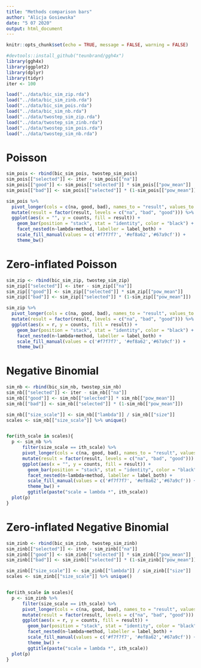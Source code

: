 ```yaml
---
title: "Methods comparison bars"
author: "Alicja Gosiewska"
date: "5 07 2020"
output: html_document
---
```


```r
knitr::opts_chunk$set(echo = TRUE, message = FALSE, warning = FALSE)
```

```r
#devtools::install_github("teunbrand/ggh4x")
library(ggh4x)
library(ggplot2)
library(dplyr)
library(tidyr)
iter <- 100
```


```r
load("../data/bic_sim_zip.rda")
load("../data/bic_sim_zinb.rda")
load("../data/bic_sim_pois.rda")
load("../data/bic_sim_nb.rda")
load("../data/twostep_sim_zip.rda")
load("../data/twostep_sim_zinb.rda")
load("../data/twostep_sim_pois.rda")
load("../data/twostep_sim_nb.rda")
```

# Poisson

```r
sim_pois <- rbind(bic_sim_pois, twostep_sim_pois)
sim_pois[["selected"]] <- iter - sim_pois[["na"]]
sim_pois[["good"]] <- sim_pois[["selected"]] * sim_pois[["pow_mean"]]
sim_pois[["bad"]] <- sim_pois[["selected"]] * (1-sim_pois[["pow_mean"]])

sim_pois %>%
  pivot_longer(cols = c(na, good, bad), names_to = "result", values_to = "counts") %>%
  mutate(result = factor(result, levels = c("na", "bad", "good"))) %>%
  ggplot(aes(x = "", y = counts, fill = result)) +
    geom_bar(position = "stack", stat = "identity", color = "black") +
    facet_nested(n~lambda+method, labeller = label_both) +
    scale_fill_manual(values = c('#f7f7f7', '#ef8a62','#67a9cf')) +
    theme_bw() 

```


# Zero-inflated Poisson

```r
sim_zip <- rbind(bic_sim_zip, twostep_sim_zip)
sim_zip[["selected"]] <- iter - sim_zip[["na"]]
sim_zip[["good"]] <- sim_zip[["selected"]] * sim_zip[["pow_mean"]]
sim_zip[["bad"]] <- sim_zip[["selected"]] * (1-sim_zip[["pow_mean"]])

sim_zip %>%
  pivot_longer(cols = c(na, good, bad), names_to = "result", values_to = "counts") %>%
  mutate(result = factor(result, levels = c("na", "bad", "good"))) %>%
  ggplot(aes(x = r, y = counts, fill = result)) +
    geom_bar(position = "stack", stat = "identity", color = "black") +
    facet_nested(n~lambda+method, labeller = label_both) +
    scale_fill_manual(values = c('#f7f7f7', '#ef8a62','#67a9cf')) +
    theme_bw() 

```


# Negative Binomial

```r
sim_nb <- rbind(bic_sim_nb, twostep_sim_nb)
sim_nb[["selected"]] <- iter - sim_nb[["na"]]
sim_nb[["good"]] <- sim_nb[["selected"]] * sim_nb[["pow_mean"]]
sim_nb[["bad"]] <- sim_nb[["selected"]] * (1-sim_nb[["pow_mean"]])

sim_nb[["size_scale"]] <- sim_nb[["lambda"]] / sim_nb[["size"]]
scales <- sim_nb[["size_scale"]] %>% unique()


for(ith_scale in scales){
  p <- sim_nb %>%
      filter(size_scale == ith_scale) %>%
      pivot_longer(cols = c(na, good, bad), names_to = "result", values_to = "counts") %>%
      mutate(result = factor(result, levels = c("na", "bad", "good"))) %>%
      ggplot(aes(x = "", y = counts, fill = result)) +
        geom_bar(position = "stack", stat = "identity", color = "black") +
        facet_nested(n~lambda+method, labeller = label_both) +
        scale_fill_manual(values = c('#f7f7f7', '#ef8a62','#67a9cf')) +
        theme_bw() + 
        ggtitle(paste("scale = lambda *", ith_scale))
  plot(p)
}
```

# Zero-inflated Negative Binomial

```r
sim_zinb <- rbind(bic_sim_zinb, twostep_sim_zinb)
sim_zinb[["selected"]] <- iter - sim_zinb[["na"]]
sim_zinb[["good"]] <- sim_zinb[["selected"]] * sim_zinb[["pow_mean"]]
sim_zinb[["bad"]] <- sim_zinb[["selected"]] * (1-sim_zinb[["pow_mean"]])

sim_zinb[["size_scale"]] <- sim_zinb[["lambda"]] / sim_zinb[["size"]]
scales <- sim_zinb[["size_scale"]] %>% unique()


for(ith_scale in scales){
  p <- sim_zinb %>%
      filter(size_scale == ith_scale) %>%
      pivot_longer(cols = c(na, good, bad), names_to = "result", values_to = "counts") %>%
      mutate(result = factor(result, levels = c("na", "bad", "good"))) %>%
      ggplot(aes(x = r, y = counts, fill = result)) +
        geom_bar(position = "stack", stat = "identity", color = "black") +
        facet_nested(n~lambda+method, labeller = label_both) +
        scale_fill_manual(values = c('#f7f7f7', '#ef8a62','#67a9cf')) +
        theme_bw() + 
        ggtitle(paste("scale = lambda *", ith_scale))
  plot(p)
}


```









